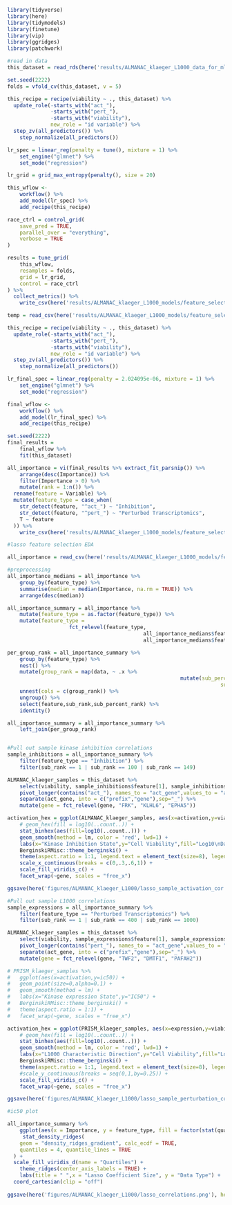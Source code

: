 ```r
library(tidyverse)
library(here)
library(tidymodels)
library(finetune)
library(vip)
library(ggridges)
library(patchwork)
```

```r
#read in data 
this_dataset = read_rds(here('results/ALMANAC_klaeger_L1000_data_for_ml.rds.gz'))
```


```r
set.seed(2222)
folds = vfold_cv(this_dataset, v = 5)

this_recipe = recipe(viability ~ ., this_dataset) %>%
  update_role(-starts_with("act_"),
              -starts_with("pert_"),
              -starts_with("viability"),
              new_role = "id variable") %>% 
  step_zv(all_predictors()) %>%
	step_normalize(all_predictors())

lr_spec = linear_reg(penalty = tune(), mixture = 1) %>%
	set_engine("glmnet") %>% 
	set_mode("regression")

lr_grid = grid_max_entropy(penalty(), size = 20)

this_wflow <-
	workflow() %>%
	add_model(lr_spec) %>%
	add_recipe(this_recipe)

race_ctrl = control_grid(
	save_pred = TRUE, 
	parallel_over = "everything",
	verbose = TRUE
)

results = tune_grid(
	this_wflow,
	resamples = folds,
	grid = lr_grid,
	control = race_ctrl
) %>% 
  collect_metrics() %>% 
	write_csv(here('results/ALMANAC_klaeger_L1000_models/feature_selection/lasso_tuning_results.csv'))

temp = read_csv(here('results/ALMANAC_klaeger_L1000_models/feature_selection/lasso_tuning_results.csv'))
```

```r
this_recipe = recipe(viability ~ ., this_dataset) %>%
  update_role(-starts_with("act_"),
              -starts_with("pert_"),
              -starts_with("viability"),
              new_role = "id variable") %>% 
  step_zv(all_predictors()) %>%
	step_normalize(all_predictors())

lr_final_spec = linear_reg(penalty = 2.024095e-06, mixture = 1) %>%
	set_engine("glmnet") %>% 
	set_mode("regression")

final_wflow <-
	workflow() %>%
	add_model(lr_final_spec) %>%
	add_recipe(this_recipe)

set.seed(2222)
final_results = 
	final_wflow %>% 
	fit(this_dataset)

all_importance = vi(final_results %>% extract_fit_parsnip()) %>%
	arrange(desc(Importance)) %>%
	filter(Importance > 0) %>% 
	mutate(rank = 1:n()) %>%
  rename(feature = Variable) %>% 
  mutate(feature_type = case_when(
    str_detect(feature, "^act_") ~ "Inhibition",
    str_detect(feature, "^pert_") ~ "Perturbed Transcriptomics",
    T ~ feature
  )) %>% 
	write_csv(here('results/ALMANAC_klaeger_L1000_models/feature_selection/lasso_selected_features.csv'))
```

```r
#lasso feature selection EDA

all_importance = read_csv(here('results/ALMANAC_klaeger_L1000_models/feature_selection/lasso_selected_features.csv'))

#preprocessing
all_importance_medians = all_importance %>% 
	group_by(feature_type) %>% 
	summarise(median = median(Importance, na.rm = TRUE)) %>% 
	arrange(desc(median))

all_importance_summary = all_importance %>% 
	mutate(feature_type = as.factor(feature_type)) %>%  
	mutate(feature_type = 
				 	fct_relevel(feature_type, 
				 							all_importance_medians$feature_type[1], 
				 							all_importance_medians$feature_type[2]))

per_group_rank = all_importance_summary %>%
	group_by(feature_type) %>%
	nest() %>%
	mutate(group_rank = map(data, ~ .x %>% 
														mutate(sub_percent_rank = percent_rank(Importance*-1),
																	 sub_rank = 1:n()))) %>%
	unnest(cols = c(group_rank)) %>%
	ungroup() %>%
	select(feature,sub_rank,sub_percent_rank) %>%
	identity()

all_importance_summary = all_importance_summary %>%
	left_join(per_group_rank)


#Pull out sample kinase inhibition correlations
sample_inhibitions = all_importance_summary %>%
	filter(feature_type == "Inhibition") %>%
	filter(sub_rank == 1 | sub_rank == 100 | sub_rank == 149)

ALMANAC_klaeger_samples = this_dataset %>%
	select(viability, sample_inhibitions$feature[1], sample_inhibitions$feature[2], sample_inhibitions$feature[3]) %>%
	pivot_longer(contains("act_"), names_to = "act_gene",values_to = "activation") %>%
	separate(act_gene, into = c("prefix","gene"),sep="_") %>% 
	mutate(gene = fct_relevel(gene, "FRK", "KLHL6", "EPHA5"))

activation_hex = ggplot(ALMANAC_klaeger_samples, aes(x=activation,y=viability)) +
	# geom_hex(fill = log10(..count..)) +
	stat_binhex(aes(fill=log10(..count..))) +
	geom_smooth(method = lm, color = 'red', lwd=1) +
	labs(x="Kinase Inhibition State",y="Cell Viability",fill="Log10\nData Points") +
	BerginskiRMisc::theme_berginski() +
	theme(aspect.ratio = 1:1, legend.text = element_text(size=8), legend.title = element_text(size=8)) +
	scale_x_continuous(breaks = c(0,.3,.6,1)) +
	scale_fill_viridis_c() +
	facet_wrap(~gene, scales = "free_x")

ggsave(here('figures/ALMANAC_klaeger_L1000/lasso_sample_activation_cor.png'),width=10.5,height=6, units = "cm")
```

```r
#Pull out sample L1000 correlations
sample_expressions = all_importance_summary %>%
	filter(feature_type == "Perturbed Transcriptomics") %>%
	filter(sub_rank == 1 | sub_rank == 400 | sub_rank == 1000)

ALMANAC_klaeger_samples = this_dataset %>%
	select(viability, sample_expressions$feature[1], sample_expressions$feature[2], sample_expressions$feature[3]) %>%
	pivot_longer(contains("pert_"), names_to = "act_gene",values_to = "expression") %>%
	separate(act_gene, into = c("prefix","gene"),sep="_") %>% 
	mutate(gene = fct_relevel(gene, "TWF2", "DMTF1", "PAFAH2"))

# PRISM_klaeger_samples %>%
# 	ggplot(aes(x=activation,y=ic50)) +
# 	geom_point(size=0,alpha=0.1) +
# 	geom_smooth(method = lm) +
# 	labs(x="Kinase expression State",y="IC50") +
# 	BerginskiRMisc::theme_berginski() +
# 	theme(aspect.ratio = 1:1) +
# 	facet_wrap(~gene, scales = "free_x")

activation_hex = ggplot(PRISM_klaeger_samples, aes(x=expression,y=viability)) +
	# geom_hex(fill = log10(..count..)) +
	stat_binhex(aes(fill=log10(..count..))) +
	geom_smooth(method = lm, color = 'red', lwd=1) +
	labs(x="L1000 Characteristic Direction",y="Cell Viability",fill="Log10\nData Points") +
	BerginskiRMisc::theme_berginski() +
	theme(aspect.ratio = 1:1, legend.text = element_text(size=8), legend.title = element_text(size=8)) +
	#scale_y_continuous(breaks = seq(0,1,by=0.25)) +
	scale_fill_viridis_c() +
	facet_wrap(~gene, scales = "free_x")

ggsave(here('figures/ALMANAC_klaeger_L1000/lasso_sample_perturbation_cor.png'),width=10.5,height=6, units = "cm")
```

```r
#ic50 plot

all_importance_summary %>% 
	ggplot(aes(x = Importance, y = feature_type, fill = factor(stat(quantile)))) +
	 stat_density_ridges(
    geom = "density_ridges_gradient", calc_ecdf = TRUE,
    quantiles = 4, quantile_lines = TRUE
  ) +
  scale_fill_viridis_d(name = "Quartiles") +
	theme_ridges(center_axis_labels = TRUE) + 
	labs(title = " ",x = "Lasso Coefficient Size", y = "Data Type") +
  coord_cartesian(clip = "off")
	
ggsave(here('figures/ALMANAC_klaeger_L1000/lasso_correlations.png'), height = 6, width = 21, units = "cm")
```



